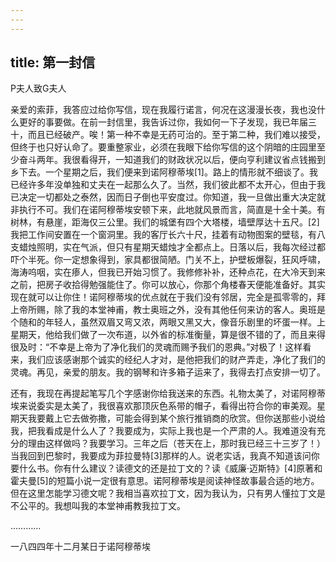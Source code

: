 ```yaml
---
---
---
```

title: 第一封信
---




P夫人致G夫人

亲爱的索菲，我答应过给你写信，现在我履行诺言，何况在这漫漫长夜，我也没什么更好的事要做。在前一封信里，我告诉过你，我如何一下子发现，我已年届三十，而且已经破产。唉！第一种不幸是无药可治的。至于第二种，我们难以接受，但终于也只好认命了。要重整家业，必须在我眼下给你写信的这个阴暗的庄园里至少奋斗两年。我很看得开，一知道我们的财政状况以后，便向亨利建议省点钱搬到乡下去。一个星期之后，我们便来到诺阿穆蒂埃[1]。路上的情形就不细谈了。我已经许多年没单独和丈夫在一起那么久了。当然，我们彼此都不太开心，但由于我已决定一切都处之泰然，因而日子倒也平安度过。你知道，我一旦做出重大决定就非执行不可。我们在诺阿穆蒂埃安顿下来，此地就风景而言，简直是十全十美。有树林，有悬崖，距海仅三公里。我们的城堡有四个大塔楼，墙壁厚达十五尺。[2]我把工作间安置在一个窗洞里。我的客厅长六十尺，挂着有动物图案的壁毯，有八支蜡烛照明，实在气派，但只有星期天蜡烛才全都点上。日落以后，我每次经过都吓个半死。你一定想象得到，家具都很简陋。门关不上，护壁板爆裂，狂风呼啸，海涛呜咽，实在瘆人，但我已开始习惯了。我修修补补，还种点花，在大冷天到来之前，把房子收拾得勉强能住了。你可以放心，你那个角楼春天便能准备好。其实现在就可以让你住！诺阿穆蒂埃的优点就在于我们没有邻居，完全是孤零零的，拜上帝所赐，除了我的本堂神甫，教士奥班之外，没有其他任何来访的客人。奥班是个随和的年轻人，虽然双眉又弯又浓，两眼又黑又大，像音乐剧里的坏蛋一样。上星期天，他给我们做了一次布道，以外省的标准衡量，算是很不错的了，而且来得很及时：“不幸是上帝为了净化我们的灵魂而赐予我们的恩典。”对极了！这样看来，我们应该感谢那个诚实的经纪人才对，是他把我们的财产弄走，净化了我们的灵魂。再见，亲爱的朋友。我的钢琴和许多箱子运来了，我得去打点安排一切了。

还有，我现在再提起笔写几个字感谢你给我送来的东西。礼物太美了，对诺阿穆蒂埃来说委实是太美了，我很喜欢那顶灰色系带的帽子，看得出符合你的审美观。星期天我要戴上它去做弥撒，可能会得到某个旅行推销商的欣赏。但你送那些小说给我，把我看成是什么人了？我要成为，实际上我也是一个严肃的人。我难道没有充分的理由这样做吗？我要学习。三年之后（苍天在上，那时我已经三十三岁了！）当我回到巴黎时，我要成为菲拉曼特[3]那样的人。说老实话，我真不知道该问你要什么书。你有什么建议？读德文的还是拉丁文的？读《威廉·迈斯特》[4]原著和霍夫曼[5]的短篇小说一定很有意思。诺阿穆蒂埃是阅读神怪故事最合适的地方。但在这里怎能学习德文呢？我相当喜欢拉丁文，因为我认为，只有男人懂拉丁文是不公平的。我想叫我的本堂神甫教我拉丁文。

…………





一八四四年十二月某日于诺阿穆蒂埃